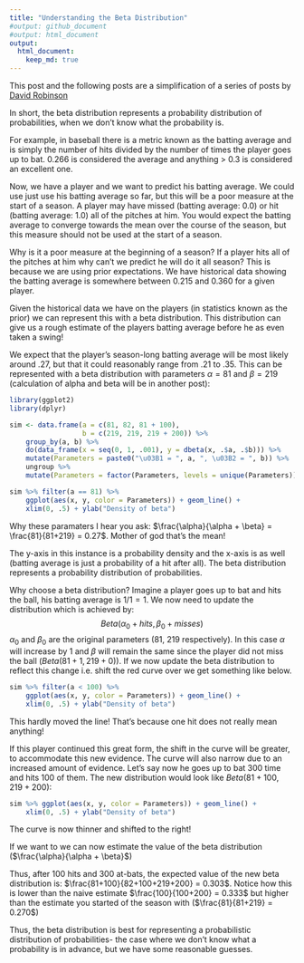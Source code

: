 ```yaml
---
title: "Understanding the Beta Distribution"
#output: github_document
#output: html_document
output: 
  html_document:
    keep_md: true
---
```


This post and the following posts are a simplification of a series of posts by [David Robinson](http://varianceexplained.org/statistics/beta_distribution_and_baseball/)

In short, the beta distribution represents a probability distribution of probabilities, when we don't know what the probability is.

For example, in baseball there is a metric known as the batting average and is simply the number of hits divided by the number of times the player goes up to bat. 0.266 is considered the average and anything > 0.3 is considered an excellent one.

Now, we have a player and we want to predict his batting average. We could use just use his batting average so far, but this will be a poor measure at the start of a season. A player may have missed (batting average: 0.0) or hit (batting average: 1.0) all of the pitches at him. You would expect the batting average to converge towards the mean over the course of the season, but this measure should not be used at the start of a season. 

Why is it a poor measure at the beginning of a season? If a player hits all of the pitches at him why can't we predict he will do it all season? This is because we are using prior expectations. We have historical data showing the batting average is somewhere between 0.215 and 0.360 for a given player.

Given the historical data we have on the players (in statistics known as the prior) we can represent this with a beta distribution. This distribution can give us a rough estimate of the players batting average before he as even taken a swing!

We expect that the player’s season-long batting average will be most likely around .27, but that it could reasonably range from .21 to .35. This can be represented with a beta distribution with parameters $\alpha = 81$ and $\beta = 219$ (calculation of alpha and beta will be in another post):

```r
library(ggplot2)
library(dplyr)

sim <- data.frame(a = c(81, 82, 81 + 100),
                  b = c(219, 219, 219 + 200)) %>%
    group_by(a, b) %>%
    do(data_frame(x = seq(0, 1, .001), y = dbeta(x, .$a, .$b))) %>%
    mutate(Parameters = paste0("\u03B1 = ", a, ", \u03B2 = ", b)) %>%
    ungroup %>%
    mutate(Parameters = factor(Parameters, levels = unique(Parameters)))
```

```r
sim %>% filter(a == 81) %>%
    ggplot(aes(x, y, color = Parameters)) + geom_line() +
    xlim(0, .5) + ylab("Density of beta")
```


Why these paramaters I hear you ask: $\frac{\alpha}{\alpha + \beta}  = \frac{81}{81+219} = 0.27$. Mother of god that's the mean!

The y-axis in this instance is a probability density and the x-axis is as well (batting average is just a probability of a hit after all). The beta distribution represents a probability distribution of probabilities.

Why choose a beta distribution? Imagine a player goes up to bat and hits the ball, his batting average is $1/1 = 1$. We now need to update the distribution which is achieved by:
$$  Beta(\alpha_0 + hits, \beta_0 + misses) $$
$\alpha_0$ and $\beta_0$ are the original parameters (81, 219 respectively). In this case $\alpha$ will increase by 1 and $\beta$ will remain the same since the player did not miss the ball ($Beta(81 + 1, 219 + 0)$). If we now update the beta distribution to reflect this change i.e. shift the red curve over we get something like below.


```r
sim %>% filter(a < 100) %>%
    ggplot(aes(x, y, color = Parameters)) + geom_line() +
    xlim(0, .5) + ylab("Density of beta")
```

This hardly moved the line! That's because one hit does not really mean anything!

If this player continued this great form, the shift in the curve will be greater, to accommodate this new evidence. The curve will also narrow due to an increased amount of evidence. Let's say now he goes up to bat 300 time and hits 100 of them. The new distribution would look like $Beta(81 + 100, 219 + 200)$:

```r
sim %>% ggplot(aes(x, y, color = Parameters)) + geom_line() +
    xlim(0, .5) + ylab("Density of beta")
```

The curve is now thinner and shifted to the right!

If we want to we can now estimate the value of the beta distribution ($\frac{\alpha}{\alpha + \beta}$)

Thus, after 100 hits and 300 at-bats, the expected value of the new beta distribution is: $\frac{81+100}{82+100+219+200} = 0.303$. Notice how this is lower than the naive estimate $\frac{100}{100+200} = 0.333$ but higher than the estimate you started of the season with ($\frac{81}{81+219} = 0.270$)

Thus, the beta distribution is best for representing a probabilistic distribution of probabilities- the case where we don’t know what a probability is in advance, but we have some reasonable guesses.



